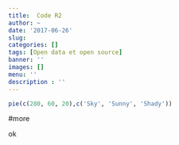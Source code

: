 ```yaml
---
title:  Code R2
author: ~
date: '2017-06-26'
slug: 
categories: []
tags: [Open data et open source]
banner: ''
images: []
menu: ''
description : ''
---
```


```r
pie(c(280, 60, 20),c('Sky', 'Sunny', 'Shady'))
```

#more

ok